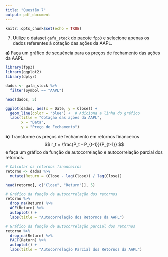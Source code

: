 ---
title: "Questão 7"
output: pdf_document
---

```{r setup, include=FALSE}
knitr::opts_chunk$set(echo = TRUE)
```

7. Utilize o dataset `gafa_stock` do pacote `fpp3` e selecione apenas os dados referentes à cotação das ações da AAPL.


 **a)** Faça um gráfico de sequência para os preços de fechamento das ações da AAPL.

```{r include=FALSE}
library(fpp3)
library(ggplot2)
library(dplyr)
```


```{r echo=TRUE}
dados <- gafa_stock %>%
  filter(Symbol == "AAPL")
```

```{r echo=FALSE}
head(dados, 5)
```


```{r echo=TRUE}
ggplot(dados, aes(x = Date, y = Close)) +
  geom_line(color = "blue") +  # Adiciona a linha do gráfico
  labs(title = "Cotação das ações da AAPL",
       x = "Data",
       y = "Preço de Fechamento")
```


**b)** Transforme os preços de fechamento em retornos financeiros
$$ r_t = \frac{P_t - P_{t-1}}{P_{t-1}} $$
e faça um gráfico da função de autocorrelação e autocorrelação parcial dos retornos.

```{r echo=TRUE}
# Calcular os retornos financeiros
retorno <- dados %>%
  mutate(Return = (Close - lag(Close)) / lag(Close))
```

```{r echo=FALSE}
head(retorno[, c("Close", "Return")], 5)
```

```{r}
# Gráfico da função de autocorrelação dos retornos
retorno %>%
  drop_na(Return) %>%  
  ACF(Return) %>%
  autoplot() +
  labs(title = "Autocorrelação dos Retornos da AAPL")
```

```{r}
# Gráfico da função de autocorrelação parcial dos retornos
retorno %>%
  drop_na(Return) %>%  
  PACF(Return) %>%
  autoplot() +
  labs(title = "Autocorrelação Parcial dos Retornos da AAPL")
```


